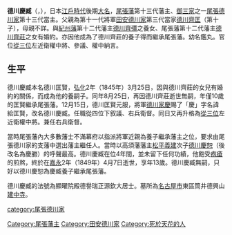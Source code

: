 {{Infobox officeholder
| name               = 德川慶臧
| native_name_lang   = 
| image              = 
| caption            = 
| office            =  [[尾張藩|尾張藩]]第13代藩主
| term_start        = 1845年
| term_end          = 1849年
| predecessor       = [[德川齊莊|德川齊莊]]
| successor         = [[德川慶恕|德川慶恕]]

| birth_name         = 	
| birth_date         = {{birth date|1836|7|28}}<br>（天保7年6月15日）
| birth_place        = 
| death_date         = {{death date and age|1849|4|29|1836|7|28}}<br>（嘉永2年4月7日）
| death_place        = 
| module             = {{日本武士|child=yes
|時代= 
|幼名=
|改名=鑑丸（幼名）→德川匡賢→慶臧
|别名= 
|諡号= 
|神号= 
|戒名= 顯曜院殿德譽瑞正源欽大居士
|洗禮名= 
|墓所= 
|朝廷官位= [[從四位|從四位下]][[兵衛府|右兵衛督]]、[[從三位|從三位]][[近衛府|左近衛權中將]]、[[參議|參議]]、[[中納言|權中納言]]
|幕府職位= 
|主君= 
|藩= 
|氏族= [[尾張德川家|尾張德川家]]
|父= 
|母= 
|養父= 
|養母= 
|兄弟= 
|姐妹= 
|正室= 
|繼室= 
|側室= 
|子= 
|女= 
|養子= 
|養女= 
 }}
}}
'''德川慶臧'''（{{jpn|j=徳川 慶臧|hg=とくがわ よしつぐ|rm=Tokugawa Yoshitsugu}}，{{bd|1836年||1849年|catIdx=德}}），日本[[江戶時代|江戶時代]]後期[[大名_(稱謂)|大名]]，[[尾張藩|尾張藩]]第十三代藩主、[[德川御三家|御三家]]之一[[尾張德川家|尾張德川家]]第十三代當主。父親為第十一代將軍[[田安德川家|田安德川家]]第三代當家[[德川齊匡|德川齊匡]]（第十子），母親不詳。與[[紀州藩|紀州藩]]第十二代藩主[[德川齊彊|德川齊彊]]之養女、尾張藩第十二代藩主[[德川齊莊|德川齊莊]]之女有婚約。亦因他成為了德川齊莊的養子得而繼承尾張藩。幼名鑑丸。官位[[從三位|從三位]]左近衛權中將、參議、權中納言。

==生平==
德川慶臧本名德川匡賢，[[弘化|弘化]]2年（1845年）3月25日，因與德川齊莊的女兒有婚約的關係，而成為他的養嗣子。同年8月25日，再因德川齊莊逝世無嗣，年僅10歲的匡賢繼承尾張藩。12月15日，德川匡賢元服，將軍[[德川家慶|德川家慶]]賜了「慶」字名諱給匡賢，改名德川慶臧。任職從四位下叙議、右兵衛督。同日又再升格為[[從三位|從三位]]左近衛權中將。兼任右兵衛督。

當時尾張藩內大多數藩士不滿幕府以指派將軍近親為養子繼承藩主之位，要求由尾張德川家的支藩中選出藩主繼任人。當時以高須藩藩主[[松平義建|松平義建]]次子[[德川慶勝|德川慶恕]]（後改名為慶勝）的呼聲最高。德川慶臧在位4年間，並未留下任何功績，他飽受[[疱瘡|疱瘡]]的煎熬，終於在[[嘉永_(日本)|嘉永]]2年（1849年）4月7日逝世，享年13歲。德川慶臧無嗣，只好以德川慶恕為慶臧養子繼承尾張藩。

德川慶臧的法號為顯曜院殿德譽瑞正源欽大居士。墓所為[[名古屋市|名古屋市]]東區筒井德興山[[建中寺|建中寺]]。

{{尾張德川家}}
{{尾張藩主|13代|1845年 - 1849年}}

[[category:尾張德川家|category:尾張德川家]]
[[Category:尾張藩主|Category:尾張藩主]]
[[Category:田安德川家|Category:田安德川家]]
[[Category:死於天花的人|Category:死於天花的人]]
